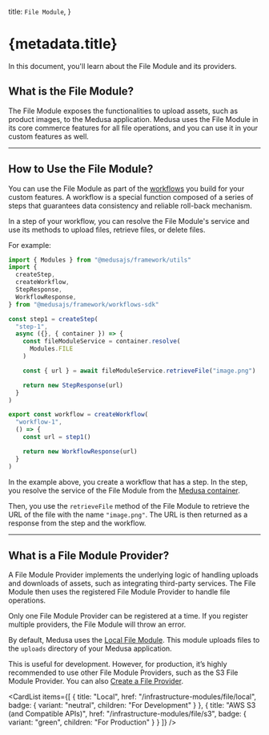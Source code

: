 
  title: `File Module`,
}

# {metadata.title}

In this document, you'll learn about the File Module and its providers.

## What is the File Module?

The File Module exposes the functionalities to upload assets, such as product images, to the Medusa application. Medusa uses the File Module in its core commerce features for all file operations, and you can use it in your custom features as well.

---

## How to Use the File Module?

You can use the File Module as part of the [workflows](!docs!/learn/fundamentals/workflows) you build for your custom features. A workflow is a special function composed of a series of steps that guarantees data consistency and reliable roll-back mechanism.

In a step of your workflow, you can resolve the File Module's service and use its methods to upload files, retrieve files, or delete files.

For example:

```ts
import { Modules } from "@medusajs/framework/utils"
import { 
  createStep,
  createWorkflow,
  StepResponse,
  WorkflowResponse,
} from "@medusajs/framework/workflows-sdk"

const step1 = createStep(
  "step-1",
  async ({}, { container }) => {
    const fileModuleService = container.resolve(
      Modules.FILE
    )

    const { url } = await fileModuleService.retrieveFile("image.png")

    return new StepResponse(url)
  } 
)

export const workflow = createWorkflow(
  "workflow-1",
  () => {
    const url = step1()

    return new WorkflowResponse(url)
  }
)
```

In the example above, you create a workflow that has a step. In the step, you resolve the service of the File Module from the [Medusa container](!docs!/learn/fundamentals/medusa-container).

Then, you use the `retrieveFile` method of the File Module to retrieve the URL of the file with the name `"image.png"`. The URL is then returned as a response from the step and the workflow.

---

## What is a File Module Provider?

A File Module Provider implements the underlying logic of handling uploads and downloads of assets, such as integrating third-party services. The File Module then uses the registered File Module Provider to handle file operations.

<Note>

Only one File Module Provider can be registered at a time. If you register multiple providers, the File Module will throw an error.

</Note>

By default, Medusa uses the [Local File Module](./local/page.mdx). This module uploads files to the `uploads` directory of your Medusa application.

This is useful for development. However, for production, it’s highly recommended to use other File Module Providers, such as the S3 File Module Provider. You can also [Create a File Provider](/references/file-provider-module).

<CardList
  items={[
    {
      title: "Local",
      href: "/infrastructure-modules/file/local",
      badge: {
        variant: "neutral",
        children: "For Development"
      }
    },
    {
      title: "AWS S3 (and Compatible APIs)",
      href: "/infrastructure-modules/file/s3",
      badge: {
        variant: "green",
        children: "For Production"
      }
    }
  ]}
/>
